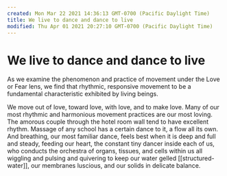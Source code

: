 ```yaml
---
created: Mon Mar 22 2021 14:36:13 GMT-0700 (Pacific Daylight Time)
title: We live to dance and dance to live
modified: Thu Apr 01 2021 20:27:10 GMT-0700 (Pacific Daylight Time)
---
```


# We live to dance and dance to live

As we examine the phenomenon and practice of movement under the Love or Fear lens, we find that rhythmic, responsive movement to be a fundamental characteristic exhibited by living beings.

We move out of love, toward love, with love, and to make love. Many of our most rhythmic and harmonious movement practices are our most loving. The amorous couple through the hotel room wall tend to have excellent rhythm. Massage of any school has a certain dance to it, a flow all its own. And breathing, our most familiar dance, feels best when it is deep and full and steady, feeding our heart, the constant tiny dancer inside each of us, who conducts the orchestra of organs, tissues, and cells within us all wiggling and pulsing and quivering to keep our water gelled [[structured-water]], our membranes luscious, and our solids in delicate balance.



